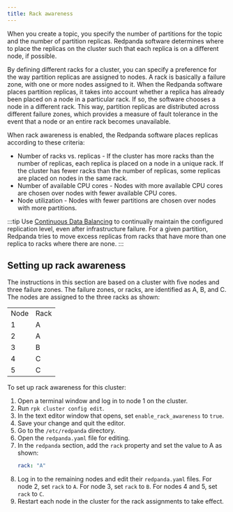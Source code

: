```yaml
---
title: Rack awareness
---
```


<head>
    <meta name="title" content="Rack awareness | Redpanda Docs"/>
    <meta name="description" content="Setting up rack awareness."/>
</head>


When you create a topic, you specify the number of partitions for the topic and the number of partition replicas. Redpanda software determines where to place the replicas on the cluster such that each replica is on a different node, if possible.

By defining different racks for a cluster, you can specify a preference for the way partition replicas are assigned to nodes. A rack is basically a failure zone, with one or more nodes assigned to it. When the Redpanda software places partition replicas, it takes into account whether a replica has already been placed on a node in a particular rack. 
If so, the software chooses a node in a different rack. This way, partition replicas are distributed across different failure zones, which provides a measure of fault tolerance in the event that a node or an entire rack becomes unavailable.

When rack awareness is enabled, the Redpanda software places replicas according to these criteria:
- Number of racks vs. replicas - If the cluster has more racks than the number of replicas, each replica is placed on a node in a unique rack. If the cluster has fewer racks than the number of replicas, some replicas are placed on nodes in the same rack.
- Number of available CPU cores - Nodes with more available CPU cores are chosen over nodes with fewer available CPU cores.
- Node utilization - Nodes with fewer partitions are chosen over nodes with more partitions.

:::tip
Use [Continuous Data Balancing](../../cluster-administration/continuous-data-balancing/) to continually maintain the configured replication level, even after infrastructure failure. For a given partition, Redpanda tries to move excess replicas from racks that have more than one replica to racks where there are none.
:::

## Setting up rack awareness

The instructions in this section are based on a cluster with five nodes and three failure zones. The failure zones, or racks, are identified as A, B, and C. 
The nodes are assigned to the three racks as shown:

<table className={styles.rackAwarenessTable}>
    <tr>
        <td>Node</td>
        <td>Rack</td>
    </tr>
    <tr>
        <td>1</td>
        <td>A</td>
    </tr>
    <tr>
        <td>2</td>
        <td>A</td>
    </tr>
    <tr>
        <td>3</td>
        <td>B</td>
    </tr>
    <tr>
        <td>4</td>
        <td>C</td>
    </tr>
    <tr>
        <td>5</td>
        <td>C</td>
    </tr>
</table>

To set up rack awareness for this cluster:
1. Open a terminal window and log in to node 1 on the cluster.
2. Run `rpk cluster config edit`.
3. In the text editor window that opens, set `enable_rack_awareness` to `true`.
4. Save your change and quit the editor.
5. Go to the `/etc/redpanda` directory.
6. Open the `redpanda.yaml` file for editing.
7. In the `redpanda` section, add the `rack` property and set the value to A as shown:
    ```yaml
    rack: "A"
    ```
8. Log in to the remaining nodes and edit their `redpanda.yaml` files. For node 2, set `rack` to `A`. For node 3, set `rack` to `B`. For nodes 4 and 5, set `rack` to `C`.
9. Restart each node in the cluster for the rack assignments to take effect.
